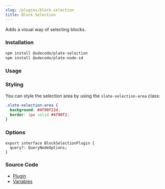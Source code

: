 ```yaml
---
slug: /plugins/block-selection
title: Block Selection
---
```


Adds a visual way of selecting blocks.

### Installation

```bash npm2yarn
npm install @udecode/plate-selection
npm install @udecode/plate-node-id
```

### Usage



<BlockSelectionSandpack />

### Styling

You can style the selection area by using the `slate-selection-area` class:

```css
.slate-selection-area {
  background: #4f90f22d;
  border: 1px solid #4f90f2;
}
```

### Options

```tsx
export interface BlockSelectionPlugin {
  query?: QueryNodeOptions;
}
```

### Source Code

- [Plugin](https://github.com/udecode/plate/blob/main/packages/selection/src)
- [Variables](https://github.com/udecode/plate/blob/main/examples/src)
